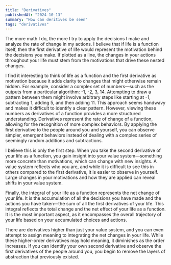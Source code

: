 ```yaml
---
title: "Derivatives"
publishedAt: "2024-10-13"
summary: "How can deritives be seen"
tags: "derivatives"
---
```


The more math I do, the more I try to apply the decisions I make and analyze the rate of change in my actions. I believe that if life is a function itself, then the first derivative of life would represent the motivation behind the decisions you make. If plotted as a line, the changes in your actions throughout your life must stem from the motivations that drive these nested changes.

I find it interesting to think of life as a function and the first derivative as motivation because it adds clarity to changes that might otherwise remain hidden. For example, consider a complex set of numbers—such as the outputs from a particular algorithm: -1, -2, 3, 14. Attempting to draw a pattern between them might involve arbitrary steps like starting at -1, subtracting 1, adding 5, and then adding 11. This approach seems handwavy and makes it difficult to identify a clear pattern. However, viewing these numbers as derivatives of a function provides a more structured understanding. Derivatives represent the rate of change of a function, allowing for the recognition of more complex behaviors. By applying the first derivative to the people around you and yourself, you can observe simpler, emergent behaviors instead of dealing with a complex series of seemingly random additions and subtractions.

I believe this is only the first step. When you take the second derivative of your life as a function, you gain insight into your value system—something more concrete than motivations, which can change with new insights. A value system reflects who you are, and while it is difficult to see this in others compared to the first derivative, it is easier to observe in yourself. Large changes in your motivations and how they are applied can reveal shifts in your value system.

Finally, the integral of your life as a function represents the net change of your life. It is the accumulation of all the decisions you have made and the actions you have taken—the sum of all the first derivatives of your life. This integral reflects the total change and the net effect of your life as a function. It is the most important aspect, as it encompasses the overall trajectory of your life based on your accumulated choices and actions.

There are derivatives higher than just your value system, and you can even attempt to assign meaning to integrating the net changes in your life. While these higher-order derivatives may hold meaning, it diminishes as the order increases. If you can identify your own second derivative and observe the first derivatives of the people around you, you begin to remove the layers of abstraction that previously existed.